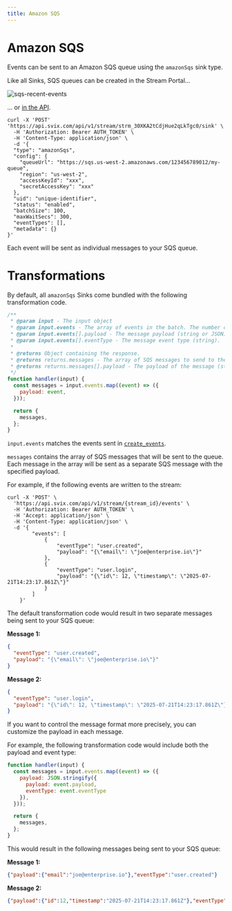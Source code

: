 ```yaml
---
title: Amazon SQS
---
```


# Amazon SQS

Events can be sent to an Amazon SQS queue using the `amazonSqs` sink type.

Like all Sinks, SQS queues can be created in the Stream Portal...

![sqs-recent-events](../../img/stream/sqs-create.png)

... or [in the API](https://api.svix.com/docs#tag/Sink/operation/v1.stream.sink.create).

```shell
curl -X 'POST' 'https://api.svix.com/api/v1/stream/strm_30XKA2tCdjHue2qLkTgc0/sink' \
  -H 'Authorization: Bearer AUTH_TOKEN' \
  -H 'Content-Type: application/json' \
  -d '{
  "type": "amazonSqs",
  "config": {
    "queueUrl": "https://sqs.us-west-2.amazonaws.com/123456789012/my-queue",
    "region": "us-west-2",
    "accessKeyId": "xxx",
    "secretAccessKey": "xxx"
  },
  "uid": "unique-identifier",
  "status": "enabled",
  "batchSize": 100,
  "maxWaitSecs": 300,
  "eventTypes": [],
  "metadata": {}
}'
```

Each event will be sent as individual messages to your SQS queue.

# Transformations

By default, all `amazonSqs` Sinks come bundled with the following transformation code.

```JavaScript
/**
 * @param input - The input object
 * @param input.events - The array of events in the batch. The number of events in the batch is capped by the Sink's batch size.
 * @param input.events[].payload - The message payload (string or JSON).
 * @param input.events[].eventType - The message event type (string).
 *
 * @returns Object containing the response.
 * @returns returns.messages - The array of SQS messages to send to the SQS queue.
 * @returns returns.messages[].payload - The payload of the message (string).
 */
function handler(input) {
  const messages = input.events.map((event) => ({
    payload: event,
  }));

  return {
    messages,
  };
}
```

`input.events` matches the events sent in [`create_events`](https://api.svix.com/docs#tag/Event/operation/v1.stream.events.create).

`messages` contains the array of SQS messages that will be sent to the queue. Each message in the array will be sent as a separate SQS message with the specified payload.

For example, if the following events are written to the stream:

```shell
curl -X 'POST' \
  'https://api.svix.com/api/v1/stream/{stream_id}/events' \
  -H 'Authorization: Bearer AUTH_TOKEN' \
  -H 'Accept: application/json' \
  -H 'Content-Type: application/json' \
  -d '{
        "events": [
            {
                "eventType": "user.created",
                "payload": "{\"email\": \"joe@enterprise.io\"}"
            },
            {
                "eventType": "user.login",
                "payload": "{\"id\": 12, \"timestamp\": \"2025-07-21T14:23:17.861Z\"}"
            }
        ]
    }'
```

The default transformation code would result in two separate messages being sent to your SQS queue:

**Message 1:**
```json
{
  "eventType": "user.created",
  "payload": "{\"email\": \"joe@enterprise.io\"}"
}
```

**Message 2:**
```json
{
  "eventType": "user.login",
  "payload": "{\"id\": 12, \"timestamp\": \"2025-07-21T14:23:17.861Z\"}"
}
```

If you want to control the message format more precisely, you can customize the payload in each message.

For example, the following transformation code would include both the payload and event type:

```JavaScript
function handler(input) {
  const messages = input.events.map((event) => ({
    payload: JSON.stringify({
      payload: event.payload,
      eventType: event.eventType
    }),
  }));

  return {
    messages,
  };
}
```

This would result in the following messages being sent to your SQS queue:

**Message 1:**
```json
{"payload":{"email":"joe@enterprise.io"},"eventType":"user.created"}
```

**Message 2:**
```json
{"payload":{"id":12,"timestamp":"2025-07-21T14:23:17.861Z"},"eventType":"user.login"}
```
